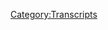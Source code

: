 {{Transcript
    | title         = [[750: Formulaic Objections Part 11]]
    | caption       = [https://knowledgefight.libsyn.com/750-formulaic-objections-part-11 Listen to this episode on Libsyn]
    | episodeNumber = [[750: Formulaic Objections Part 11|750]]
    | length        = 01:19:28
}}

{{MessageBox
    | header     = Warning: Bot Generated Content
    | text       = This transcript was automatically generated by transcription software and likely contains many mistakes and misattributions. Please check the audio for definitive quotes, attribution, and context.
    | image      = N3yvass4myg91.webp
    | imagewidth = 50px
    | id         = warning
}}

{{TranscriptBlock
    | name      = Alex Jones
    | timestamp = 00:04
    | text      = Red Alert. Red alert. Red alert. Red alert. Knowledge five days. Damn, Jordan, I'm sweating. Knowledge party.com It's time to pray. I have great respect for knowledge like knowledge. I'm sick of them posing as if they're the good guys. Xiang Ji or the bad guy knowledge. I'm Dan and Jordan knowledge fight need money Andy and Andy are stopping Andy and Ken handy in Kansas. Bray Andy in Kansas, you're on the airplane for a huge fan. I love your word. Knowledge by knowledge fight.com. I love you.
}}

{{TranscriptBlock
    | name      = Dan
    | timestamp = 00:59
    | text      = Hey, everybody, welcome back to knowledge. workable dudes like to sit around the altar of saline and talk a little bit about Alex Jones.
}}

{{TranscriptBlock
    | name      = Jordan
    | timestamp = 01:06
    | text      = Oh, indeed we are Dan,
}}

{{TranscriptBlock
    | name      = Dan
    | timestamp = 01:08
    | text      = Georgia Jordanne quick question for you.
}}

{{TranscriptBlock
    | name      = Jordan
    | timestamp = 01:10
    | text      = So let's you bright spot today. But
}}

{{TranscriptBlock
    | name      = Dan
    | timestamp = 01:12
    | text      = my bright spot today is, you know, I know that we're going into the Thanksgiving week. Sure. And a lot of people have a lot of feelings about Thanksgiving. And that's as they well should, of course, but you know, it's it is, at best. Take away a lot of the trappings. It's a time to think about things that you're thankful for sure. And, you know, I'm thankful for you, Jordan, I'm thankful for your audience. And, you know, having a moment to think about these things and how great and how many things we have to be thankful for is a very humbling and nice experience that I've had the last couple days.
}}

{{TranscriptBlock
    | name      = Jordan
    | timestamp = 01:49
    | text      = Yeah, you know, I actually almost prefer when I had fewer things to be grateful for. Because now that I have so much to be grateful for it freaks me out. Yeah, like, it's like, no, no, no, no, I deserve way less than any of this. Yeah, I would prefer gives me 1/3 of the things to be grateful about. Yes.
}}

{{TranscriptBlock
    | name      = Dan
    | timestamp = 02:09
    | text      = It's overwhelming, but in a positive way. And thank you all. I'm very, very grateful. To you to the audience, to my family
}}

{{TranscriptBlock
    | name      = Jordan
    | timestamp = 02:21
    | text      = to the jury that awarded $1.5 billion maybe it's another
}}

{{TranscriptBlock
    | name      = Dan
    | timestamp = 02:26
    | text      = thing to be grateful for be thankful. We played whatever small role in that as I did. We did. So it's your bright spot. Oh, did I have my break to bring up a fucking
}}

{{TranscriptBlock
    | name      = Jordan
    | timestamp = 02:39
    | text      = far less far less touching and deep, but more important for most of the world and thanksgiving? In fact, by a wide margin? That would be the World Cup, my friend. I am enjoying it immensely. If
}}

{{TranscriptBlock
    | name      = Dan
    | timestamp = 02:51
    | text      = you broken out your vuvuzela I have not. It's been.
}}

{{TranscriptBlock
    | name      = Jordan
    | timestamp = 02:53
    | text      = It's been what a decades. Long is the movie? That was the Brazilian World Cup. That was like two World Cups ago. Yep. Yeah, it was big. It was huge. They were very loud. deniable Yeah, no, no, it's really great so far. Everybody's fun. The USA still terrible at soccer, which is enjoyable
}}

{{TranscriptBlock
    | name      = Dan
    | timestamp = 03:16
    | text      = Tell that to Marcelo Balboa. Tony Meola, tell that to Alexi Lalas, tell that to Baba Baba, Baba Baba, who else? Oh, I know what I see a face.
}}

{{TranscriptBlock
    | name      = Jordan
    | timestamp = 03:32
    | text      = No, no, no.
}}

{{TranscriptBlock
    | name      = Dan
    | timestamp = 03:35
    | text      = But who's who's the favorite? You think? Oh,
}}

{{TranscriptBlock
    | name      = Jordan
    | timestamp = 03:37
    | text      = well, I think people were hoping for Argentina because it's
}}

{{TranscriptBlock
    | name      = Dan
    | timestamp = 03:41
    | text      = great historical. Soccer
}}

{{TranscriptBlock
    | name      = Jordan
    | timestamp = 03:43
    | text      = Mara, Donna naturally and then Messi. This is my Lionel Messi is last World Cup. And he is of course the greatest footballer maybe that ever lived. So everybody's really hoping for them. Then this morning this very morning. They lost in a surprise upset to Saudi Arabia to Oh, so now they're in a deep hole they're fighting to get out of the group stage now. No, it's dangerous. It's dangerous.
}}

{{TranscriptBlock
    | name      = Dan
    | timestamp = 04:07
    | text      = What what tension it's exactly what uh, of course, but someone who's so messy like messy. No, no, no.
}}

{{TranscriptBlock
    | name      = Jordan
    | timestamp = 04:15
    | text      = He lives for the drama. Oh, no, no, no.
}}

{{TranscriptBlock
    | name      = Dan
    | timestamp = 04:19
    | text      = Who else who else is looking good this year?
}}

{{TranscriptBlock
    | name      = Jordan
    | timestamp = 04:21
    | text      = France France is looking good. They James Adan beige I think England's looking pretty good. They're probably going to come out of the group stage in the United States. They're pretty pretty fast. Nice. You know, other teams. Other teams are good. Sure, Netherlands. I know their country. A lot of people have good feet. That's true. Well, science.
}}

{{TranscriptBlock
    | name      = Dan
    | timestamp = 04:45
    | text      = I am excited for you. Enjoy and I like I like hearing about the World Cup. Yeah, it's great on Yeah. But Jordan today we have an episode to go oh interest and we'll talk about that here in a second. Before we do. Let's take a little moment to say hello to somebody who wants Oh, that's a great idea so far. As whose mind control is more powerful, realistic birds are globalist thank you so much. We're now policy wonk.
}}

{{TranscriptBlock
    | name      = Alex Jones
    | timestamp = 05:05
    | text      = I'm a policy wonk,
}}

{{TranscriptBlock
    | name      = Dan
    | timestamp = 05:06
    | text      = thank you very much. I go next. Cindy with an eye. Thank you so much. You are now policy walk.
}}

{{TranscriptBlock
    | name      = Alex Jones
    | timestamp = 05:11
    | text      = I'm a policy wonk.
}}

{{TranscriptBlock
    | name      = Jordan
    | timestamp = 05:12
    | text      = Thank you very much.
}}

{{TranscriptBlock
    | name      = Dan
    | timestamp = 05:13
    | text      = Next, the monetary personification of Alex's daughters abandonment issues. Thank you so much. You are now policy Wong.
}}

{{TranscriptBlock
    | name      = Alex Jones
    | timestamp = 05:18
    | text      = I'm a policy wonk.
}}

{{TranscriptBlock
    | name      = Jordan
    | timestamp = 05:19
    | text      = Thank you very much. So
}}

{{TranscriptBlock
    | name      = Dan
    | timestamp = 05:20
    | text      = next, I may have misunderstood the point of the fuck Dan and Illinois support group. Thank you so much. You are now a policy wonk.
}}

{{TranscriptBlock
    | name      = Jordan
    | timestamp = 05:26
    | text      = I'm a policy wonk. Thank you very much. What inappropriate Yeah.
}}

{{TranscriptBlock
    | name      = Dan
    | timestamp = 05:30
    | text      = Next Lila be enraptured by raptures, thank you. Let me try that again. Next Lila be enraptured by raptors. Thank you so much. You're now policy Wong.
}}

{{TranscriptBlock
    | name      = Alex Jones
    | timestamp = 05:39
    | text      = I'm a policy wonk
}}

{{TranscriptBlock
    | name      = Jordan
    | timestamp = 05:41
    | text      = that was that was there as a trip up that was a spike on the on the road. I
}}

{{TranscriptBlock
    | name      = Dan
    | timestamp = 05:46
    | text      = felt good about it until it came out of my mouth. That's how it was. Next PSL is the best seaman. Thank you so much. You are now policy walk.
}}

{{TranscriptBlock
    | name      = Alex Jones
    | timestamp = 05:53
    | text      = I'm a policy wonk.
}}

{{TranscriptBlock
    | name      = Dan
    | timestamp = 05:54
    | text      = Thank you for getting spice latte. Semen in the lattes. Ah, Reverend Manning. Oh, boy. Wow,
}}

{{TranscriptBlock
    | name      = Jordan
    | timestamp = 06:01
    | text      = that is a deep cut. deep
}}

{{TranscriptBlock
    | name      = Dan
    | timestamp = 06:02
    | text      = cut, well done. So this we have a technocrat in the mix. Also, Georgia, this is someone who sent a message A while back, because we're you know what Greg's inbox is a mess where the best, but this is Veronica asked if she is a policy wonk. And I have an answer. And that is no, you're not. You're now a technocrat.
}}

{{TranscriptBlock
    | name      = Alex Jones
    | timestamp = 06:20
    | text      = I'm a policy wonk. I have risen above my enemies. I might quit tomorrow, actually. Just gonna take a little break now. A little breaky for me. And then we're going to come back. And I'm going to start the show over, but I'm the devil a lot going on there. I'll fuck you. Fuck you. I got plenty of words for you. But at the end of the day, Fuck you and your new world order. And fuck the horse she wrote in on and all your shit. Maybe today should have been less broadcast. Maybe I'll just be gone a month, maybe five years. Maybe I'll walk out of here tomorrow. And you never see me again. That's really what I want to do. I never want to come back here again. I apologize to the crew and the listeners yesterday that I was legitimately having breakdowns on air. I'll be better tomorrow. He probably
}}

{{TranscriptBlock
    | name      = Dan
    | timestamp = 07:15
    | text      = isn't. But we don't know. No, Jordan. Today we are continuing to have Alex on the present day on timeout. Good call because I feel like if it's Thanksgiving, there's one thing we should be thankful for. And that is being able to say Hey, Alex, go yell about nonsense. We'll be back. Yeah. And we are not beholden to you're not yelling timetable.
}}

{{TranscriptBlock
    | name      = Jordan
    | timestamp = 07:37
    | text      = lesson we'll catch up with you when it's a war on Christmas. We'll get that we move
}}

{{TranscriptBlock
    | name      = Dan
    | timestamp = 07:41
    | text      = at our own speed. And Thanksgiving, this also time for family. You know, like I mentioned, certainly think and thinking about my family. And what better way to celebrate Thanksgiving on on on our show, than to enjoy the deposition of Alex's dad. So today, we're gonna be talking about Dr. David Jones. His deposition in the Connecticut. Well done. Thank you.
}}

{{TranscriptBlock
    | name      = Jordan
    | timestamp = 08:14
    | text      = That was some sleight of hand right.
}}

{{TranscriptBlock
    | name      = Dan
    | timestamp = 08:17
    | text      = It's tough to trick you at this point. Right writers in you know a lot of my normal May
}}

{{TranscriptBlock
    | name      = Jordan
    | timestamp = 08:23
    | text      = I wasn't expecting that David Jones deposition. You had me on that one. You've got me clean clean there. Yeah.
}}

{{TranscriptBlock
    | name      = Dan
    | timestamp = 08:31
    | text      = I like to know that I've still got still got a few options and eyebrow fake.
}}

{{TranscriptBlock
    | name      = Jordan
    | timestamp = 08:35
    | text      = That's the great part of our relationship. We're still learning new things.
}}

{{TranscriptBlock
    | name      = Dan
    | timestamp = 08:39
    | text      = Gotta keep it fresh. David Jones deposition from time to time with AJ is dad. As we know, Alex's dad is he is a dentist by trade. Sure. He is somebody who is the sixth smartest boy in Texas. Technically, technically, or maybe that number is variable, right? But yeah, he was one of the smartest boys in Texas and so the globalists tried to recruit him into a program of eugenics to kill off the population. And he said no, thank you. Nope. And they just were like Alright, cool. Goodbye. No big deal. Why don't you Why don't you tell your blowhard son about this a few years just
}}

{{TranscriptBlock
    | name      = Jordan
    | timestamp = 09:14
    | text      = because we revealed to you via I suppose very obvious means that we have a secret program but we agreed
}}

{{TranscriptBlock
    | name      = Dan
    | timestamp = 09:23
    | text      = to join Yeah, we're gonna lay it all out. Yeah. By the way, our plan is to kill off the entire world, but we're gonna leave you alone, right? The guy who knows our plans that could possibly thwart them by telling your blowhard son, who has a radio show and millions of listeners Okay,
}}

{{TranscriptBlock
    | name      = Jordan
    | timestamp = 09:37
    | text      = now now you're just piling on
}}

{{TranscriptBlock
    | name      = Dan
    | timestamp = 09:41
    | text      = the subject of fables? Yes on Infowars for sure. And former Bircher
}}

{{TranscriptBlock
    | name      = Jordan
    | timestamp = 09:47
    | text      = at least definitely possibly current Bircher but we'll see.
}}

{{TranscriptBlock
    | name      = Dan
    | timestamp = 09:51
    | text      = I would say he probably doesn't pay dues anymore. Yeah, he's certainly a Bircher in ideas. Yeah, you know, like that didn't that didn't end up stopping? Yeah, he was a he was a John Birch. society Lecturer in his younger years. Yeah, there's a lot to that I know about him in facts short, you know, like, I know real facts right. And then I know Alex fact right about him, but I don't know that much about him in general. I had not really even seen pictures of him before the deposition. Right? I've not really heard his voice. I don't think I've ever heard his voice. I've never heard his voice because he never has come on Infowars Alex, I said he refuses to smart. And he's at
}}

{{TranscriptBlock
    | name      = Jordan
    | timestamp = 10:33
    | text      = least a fairly smart boy in Texas still.
}}

{{TranscriptBlock
    | name      = Dan
    | timestamp = 10:37
    | text      = So in 2019, he sat for a deposition with Chris Matty, and norm is there or friend norm Pattis course is representing him. And I think that there, this is a shorter deposition as a whole. It's probably about an hour long, all day. And I think that it still has some pretty interesting things being said, Alex's dad. Yeah, and maybe some things that love didn't help didn't help the case. Oh, yeah. So let's jump right in with David Jones.
}}

{{TranscriptBlock
    | name      = Jordan
    | timestamp = 11:13
    | text      = Can I ask you a quick question on tone? Before we before we get before we get going and the actual tone is revealed? I would like to know, is this I'm predicting he's going to be somewhat combative. Just kind of like a kind of like an aloof, asshole.
}}

{{TranscriptBlock
    | name      = Dan
    | timestamp = 11:30
    | text      = Maybe a little aloof? I wouldn't say he's like super combative. Okay. He's not. forthcoming.
}}

{{TranscriptBlock
    | name      = Jordan
    | timestamp = 11:38
    | text      = Ah, okay. All right. All right. He's withholding. Yeah.
}}

{{TranscriptBlock
    | name      = Dan
    | timestamp = 11:41
    | text      = And I think there's something I appreciate you bringing up the the sort of tone, because there is a, something I'd like to point out. And you can take note of as we go along. And that is that he is very, like, much smarter than Alex. Yeah, he is very good at not answering questions, while answering them in a way that kind of has the appearance of and right.
}}

{{TranscriptBlock
    | name      = Jordan
    | timestamp = 12:05
    | text      = So is this going to be the first time that we are looking at somebody who is about to get trapped? Going? Oh, well, I know. This is a trap.
}}

{{TranscriptBlock
    | name      = Dan
    | timestamp = 12:14
    | text      = Maybe even a step before that. Yeah. I'm not gonna I'm not even gonna wander into that.
}}

{{TranscriptBlock
    | name      = Jordan
    | timestamp = 12:19
    | text      = Wow. Oh, boy, dangerous.
}}

{{TranscriptBlock
    | name      = Dan
    | timestamp = 12:22
    | text      = So we start here with a discussion of his, his coming to Infowars.
}}

{{TranscriptBlock
    | name      = Chris Mattei
    | timestamp = 12:27
    | text      = When did you retire from your career as a dentist?
}}

{{TranscriptBlock
    | name      = David Jones
    | timestamp = 12:34
    | text      = I still have a license. But I retired from active practice in 2013.
}}

{{TranscriptBlock
    | name      = Chris Mattei
    | timestamp = 12:42
    | text      = And is that when you became involved in the operations of free speech systems?
}}

{{TranscriptBlock
    | name      = David Jones
    | timestamp = 12:53
    | text      = That is when I became more formally involved. So we gotta
}}

{{TranscriptBlock
    | name      = Dan
    | timestamp = 12:57
    | text      = we gotta text them here, my friend. Um, oh, boy. Yeah, he's got to he's got much more of a voice that you'd kind of expect for someone of the sort of Jones character, right.
}}

{{TranscriptBlock
    | name      = Jordan
    | timestamp = 13:09
    | text      = He's somebody who has not spent the first 20 years of his career doing a rush limbaugh impression. Right. So thereby destroying any chance at all of that accent any longer. Yeah,
}}

{{TranscriptBlock
    | name      = Dan
    | timestamp = 13:19
    | text      = I would say that if Alex sounded like this. I don't know if he could do his delivery. No, this is too this is syrupy. The food. Sort of Texas. This is
}}

{{TranscriptBlock
    | name      = Jordan
    | timestamp = 13:33
    | text      = the this is more of a drawl. Yeah.
}}

{{TranscriptBlock
    | name      = Dan
    | timestamp = 13:37
    | text      = He's taking his time. Yeah. So he before he left his sort of practice of his dentistry in 2013. Even before that he was part of the business as if as just like it was it was a family business. Yes, there's something kind of weird here.
}}

{{TranscriptBlock
    | name      = Chris Mattei
    | timestamp = 13:55
    | text      = Okay. What was your role before then?
}}

{{TranscriptBlock
    | name      = David Jones
    | timestamp = 13:59
    | text      = Just just being involved in an advisory role, let's say in a family business.
}}

{{TranscriptBlock
    | name      = Chris Mattei
    | timestamp = 14:06
    | text      = So Alex would sometimes ask you for advice about the business
}}

{{TranscriptBlock
    | name      = David Jones
    | timestamp = 14:09
    | text      = occasionally, okay.
}}

{{TranscriptBlock
    | name      = Chris Mattei
    | timestamp = 14:13
    | text      = Did your involvement include anything other than providing Alex with advice? No. Okay. And then in? In what types of matters would he ask for your advice on prior to 2013?
}}

{{TranscriptBlock
    | name      = David Jones
    | timestamp = 14:42
    | text      = largely what my perceptions were about things that were going on in the world. moral compass, if you will.
}}

{{TranscriptBlock
    | name      = Chris Mattei
    | timestamp = 14:54
    | text      = So for example, Alex might be considering covering a certain story in the news and I would discuss that with you.
}}

{{TranscriptBlock
    | name      = David Jones
    | timestamp = 15:03
    | text      = Not so much. It's like, did you hear such and such? And what did you think of it?
}}

{{TranscriptBlock
    | name      = Chris Mattei
    | timestamp = 15:09
    | text      = That's the question you ask you.
}}

{{TranscriptBlock
    | name      = David Jones
    | timestamp = 15:11
    | text      = Yeah, that's that's basically what he would say to me. And I was largely he wanted to know what I thought of his expressions and things, but I don't know how much you're influencing Paw Paw Paw
}}

{{TranscriptBlock
    | name      = Dan
    | timestamp = 15:22
    | text      = Paw. What do you think of fentanyl? The Chinese dragon? It's it's an interesting thing for David to say that he has the moral compass. Yeah. Particularly because, you know, he's starting in 2013, to be more involved with the business. And this is around the time that Sandy Hook coverage is, is going on? If indeed he is a moral compass, then you would hope that there would be plenty of evidence of him being like Alex, stop this. Yeah. And Alex may be listening or maybe not. It's entirely possible that you could imagine a scenario where even though he's Alex's dad, right, and he's supposed to be the moral compass shark saying, I don't give a shit, of course. But I think I think presenting yourself in that way, raises the expectation of like, what did you do as the moral come?
}}

{{TranscriptBlock
    | name      = Jordan
    | timestamp = 16:08
    | text      = I mean, if if, if you were to describe to me, if you know, if you were to say, Jordan, describe what the moral compass for Infowars looks like, I would say it is cracked, the glass is completely removed, the white and the red lines are exactly the same. They're just one color. It's spinning in all directions simultaneously, and somehow constantly being thrown out the window, in the ongoing act of being thrown out the window. So
}}

{{TranscriptBlock
    | name      = Dan
    | timestamp = 16:37
    | text      = what you're saying is it's not it wouldn't be useful. I
}}

{{TranscriptBlock
    | name      = Jordan
    | timestamp = 16:40
    | text      = wouldn't, I wouldn't lay claim to being one. I wouldn't be like, Haha, I know what my role is.
}}

{{TranscriptBlock
    | name      = Dan
    | timestamp = 16:45
    | text      = It maybe doesn't have true nor
}}

{{TranscriptBlock
    | name      = Jordan
    | timestamp = 16:48
    | text      = it doesn't. It doesn't seem to be functioning.
}}

{{TranscriptBlock
    | name      = Dan
    | timestamp = 16:51
    | text      = Hmm. So yeah, he gave it you can kind of see a little bit in there the way that there's a dancing around question.
}}

{{TranscriptBlock
    | name      = Jordan
    | timestamp = 17:00
    | text      = Oh, yeah, no, I instantly. This is a man who understands the consequence of things. Like I don't know what he thinks the consequences are or any of that stuff. But they are. They're, he's, he's a person who knows, like, in an almost scientific way, like, if I remove this tooth, there will be blood, like in that kind of sense. So if I say this is exactly unlike, unlike anyone else at Infowars.
}}

{{TranscriptBlock
    | name      = Dan
    | timestamp = 17:26
    | text      = So yeah, he's he's saying that he kind of like gave advice and like all this stuff. And it's like, okay, so you're saying that he would ask you about what stories to cover? It's like, no, no, no, I don't want any of that. Oh, no,
}}

{{TranscriptBlock
    | name      = Jordan
    | timestamp = 17:39
    | text      = hold on, hold on, let's let's pull that back. It's common downstair.
}}

{{TranscriptBlock
    | name      = Dan
    | timestamp = 17:43
    | text      = So in 2013, he became more involved with the business. And at this point, he entered into what I would describe as a very bizarre financial arrangement with Info Wars, free speech system, right? This doesn't last very long. This is only the arrangement that they have for a year or so before another arrangement kicks in. But this is this is wild.
}}

{{TranscriptBlock
    | name      = Chris Mattei
    | timestamp = 18:05
    | text      = In 2013, did you become an employee of free speech systems?
}}

{{TranscriptBlock
    | name      = David Jones
    | timestamp = 18:15
    | text      = I became indirectly an employee of free speech systems.
}}

{{TranscriptBlock
    | name      = Chris Mattei
    | timestamp = 18:19
    | text      = Okay. Why was it indirect?
}}

{{TranscriptBlock
    | name      = David Jones
    | timestamp = 18:23
    | text      = I had a professional corporation that contracted with large dental practice management groups, and that corporation lost its income when it lost me as an employee. And so that entity, my professional corporation was paid last opportunity fees. And it paid me to be an employee of Alex Jones and free speech systems,
}}

{{TranscriptBlock
    | name      = Chris Mattei
    | timestamp = 18:44
    | text      = free speech systems paid your the corporation that you controlled for lost lost opportunities as a result of retiring from your dental practice. And that corporation that you control then paid you Yes, a salary in connection with your work for free speech systems. Yes. Understood. Why was it arranged that way?
}}

{{TranscriptBlock
    | name      = David Jones
    | timestamp = 19:08
    | text      = For the purpose of winding down and continuity. It was probably not important, but it was a reality.
}}

{{TranscriptBlock
    | name      = Chris Mattei
    | timestamp = 19:18
    | text      = Why there come a time when that arrangement changed, and you became an on the books employee of free speech systems. Yes. When was that?
}}

{{TranscriptBlock
    | name      = David Jones
    | timestamp = 19:25
    | text      = I believe that was the next year 2014.
}}

{{TranscriptBlock
    | name      = Dan
    | timestamp = 19:28
    | text      = That's weird. But I don't know if it's necessarily suspicious or anything. Yeah,
}}

{{TranscriptBlock
    | name      = Jordan
    | timestamp = 19:33
    | text      = that's probably that sounds like some sort of taxes thing where it's not it's not tax evasion. But it's like, Hey, if you do it this way, there's 20% Extra for something or other along the way that makes sense. That's possible write offs or something or even
}}

{{TranscriptBlock
    | name      = Dan
    | timestamp = 19:47
    | text      = less, sort of sneakily, there could be a situation where like he was the primary center of that dental practice. Sure, and maybe transferring over to somebody else being bored like the center Have the dental practice would take time. Sure. And so in order not to torpedo that other person's ability to practice totally, maybe that's why but it is weird. It's it's just it's just one and 100 examples of really bizarre financial things around again for what it is
}}

{{TranscriptBlock
    | name      = Jordan
    | timestamp = 20:17
    | text      = it is unusual insofar as it's a clear evidence of somebody who knows the financial system is doing something to their benefit. It's you know,
}}

{{TranscriptBlock
    | name      = Dan
    | timestamp = 20:28
    | text      = it seems like if it was like a practical issue about the dental practice itself, maybe there would be way that you could have a buyout or something, something. I don't know. Yeah. Anyway, I don't think it's too nefarious or anything, but I just thought it was like this weird.
}}

{{TranscriptBlock
    | name      = Jordan
    | timestamp = 20:42
    | text      = I don't think this one is nefarious. But I do think this is an evidentiary point that suggests there are people at work with financial information that they are capable of exploiting in certain ways. Yeah. And thus, the line between legal and illegal may be just a matter of who enforces what you know,
}}

{{TranscriptBlock
    | name      = Dan
    | timestamp = 21:03
    | text      = well, and, you know, this is Alex's dad. So there is also the consideration of like having your dad come to work for you was important enough that you did this Byzantine arrangement. Why is that? What's like, what's the purpose of this? I don't know. It's, it may not be shady as an arrangement, right? But the surrounding circumstances of it make it feel quite shady.
}}

{{TranscriptBlock
    | name      = Jordan
    | timestamp = 21:29
    | text      = The moment Alex Jones is involved, it's JT is shit. Yeah,
}}

{{TranscriptBlock
    | name      = Dan
    | timestamp = 21:32
    | text      = that's fair enough. So David Jones, yeah, as we know, was the human resources director indeed,
}}

{{TranscriptBlock
    | name      = Chris Mattei
    | timestamp = 21:39
    | text      = during that first year, or there abouts between 2013 to 2014. Did you have a title? At free speech systems?
}}

{{TranscriptBlock
    | name      = David Jones
    | timestamp = 21:50
    | text      = I was sort of a consultant and an HR director. Okay. Not really,
}}

{{TranscriptBlock
    | name      = Chris Mattei
    | timestamp = 21:58
    | text      = there we go. Not really a title or you weren't really those not
}}

{{TranscriptBlock
    | name      = David Jones
    | timestamp = 22:02
    | text      = really a title. Okay. Yeah, they
}}

{{TranscriptBlock
    | name      = Dan
    | timestamp = 22:03
    | text      = just are allergic to titles for wars. Yeah. They can't No one will own a title. Wow.
}}

{{TranscriptBlock
    | name      = Jordan
    | timestamp = 22:10
    | text      = I mean, if you if you have a title, then you are responsible for the thing that that title does. Right. And that's legally dicey.
}}

{{TranscriptBlock
    | name      = Dan
    | timestamp = 22:18
    | text      = Rob dews the news director.
}}

{{TranscriptBlock
    | name      = Jordan
    | timestamp = 22:21
    | text      = He doesn't direct news so much as he's just kind of a consultant at large.
}}

{{TranscriptBlock
    | name      = Dan
    | timestamp = 22:26
    | text      = Alex owns the company until like, I don't,
}}

{{TranscriptBlock
    | name      = Jordan
    | timestamp = 22:29
    | text      = he doesn't own it. They owe so much money to his dad's company that he also, just because he owns that company, doesn't mean they don't owe money.
}}

{{TranscriptBlock
    | name      = Dan
    | timestamp = 22:37
    | text      = I find that again, to be shady. No one has a title.
}}

{{TranscriptBlock
    | name      = Jordan
    | timestamp = 22:43
    | text      = I was genuinely, I was genuinely excited because I was like, finally, I get to know what HR means in this context. And immediately the rug is pulled Matt and really do that.
}}

{{TranscriptBlock
    | name      = Unknown Speaker
    | timestamp = 22:54
    | text      = What not? What
}}

{{TranscriptBlock
    | name      = Jordan
    | timestamp = 22:55
    | text      = are you talking about? No, no, he did do it. No, I know. But that wasn't. That wasn't his title. Right. Right. Yeah. Right. But what did he do?
}}

{{TranscriptBlock
    | name      = Dan
    | timestamp = 23:05
    | text      = Don't expect to find out? Not just not because like I said, I think he's pretty good at not answering questions.
}}

{{TranscriptBlock
    | name      = Chris Mattei
    | timestamp = 23:12
    | text      = And I take it that from 2013. Through the present day, your responsibilities have evolved fair to say
}}

{{TranscriptBlock
    | name      = David Jones
    | timestamp = 23:19
    | text      = it's been a full time engagement.
}}

{{TranscriptBlock
    | name      = Chris Mattei
    | timestamp = 23:22
    | text      = But what you've done during that period of time has changed over time fair to say.
}}

{{TranscriptBlock
    | name      = David Jones
    | timestamp = 23:30
    | text      = In the sense that anyone's job changes over time, there are vagaries from day to day that result in different challenges.
}}

{{TranscriptBlock
    | name      = Chris Mattei
    | timestamp = 23:38
    | text      = I'm asking mainly about your principal responsibilities. And so what I'd like you to do then, sir, is just describe for me from 2013 Going forward, what your responsibilities have been at free speech systems
}}

{{TranscriptBlock
    | name      = David Jones
    | timestamp = 23:53
    | text      = largely just to be sure we have a good environment for our employees that were compliant to state and federal guidelines and that we do business properly. I do a
}}

{{TranscriptBlock
    | name      = Dan
    | timestamp = 24:05
    | text      = little bit of this little
}}

{{TranscriptBlock
    | name      = Jordan
    | timestamp = 24:05
    | text      = bit of that is that is the most non answer you can
}}

{{TranscriptBlock
    | name      = Dan
    | timestamp = 24:09
    | text      = get. Yeah, but it's but it but it feels like an answer sort of
}}

{{TranscriptBlock
    | name      = Jordan
    | timestamp = 24:14
    | text      = have your responsibilities change. And so far as life brings change to us all on a daily basis
}}

{{TranscriptBlock
    | name      = Dan
    | timestamp = 24:20
    | text      = turn from the brand. Are you giving me a haiku
}}

{{TranscriptBlock
    | name      = Jordan
    | timestamp = 24:24
    | text      = in response? Is that what's happening?
}}

{{TranscriptBlock
    | name      = Dan
    | timestamp = 24:27
    | text      = This is poetry. All right, buddy. Call me out. Yeah, but it's it's tough to break through this.
}}

{{TranscriptBlock
    | name      = Jordan
    | timestamp = 24:38
    | text      = What do you do on a daily give hour by hour? Give me a rundown of your day.
}}

{{TranscriptBlock
    | name      = Dan
    | timestamp = 24:44
    | text      = Just allow hour by hour. I gotta make sure that our employees are in a good state.
}}

{{TranscriptBlock
    | name      = Jordan
    | timestamp = 24:50
    | text      = What is it? What is that? 9am do you did you get there at nine
}}

{{TranscriptBlock
    | name      = Dan
    | timestamp = 24:53
    | text      = to 10 I make sure that
}}

{{TranscriptBlock
    | name      = Jordan
    | timestamp = 24:57
    | text      = that's my state of being our
}}

{{TranscriptBlock
    | name      = Dan
    | timestamp = 24:59
    | text      = Yeah. I think I think this next clip sums up some of that stuff a little bit. But also don't expect,
}}

{{TranscriptBlock
    | name      = Chris Mattei
    | timestamp = 25:08
    | text      = by the way, is that true generally of the other areas of the business that you are often involved in solving problems as they arise.
}}

{{TranscriptBlock
    | name      = David Jones
    | timestamp = 25:20
    | text      = Our business is a single talent business that is driven by one party, and I endeavor to take care of some of the delegated duties that it's not convenient to be done by the principal.
}}

{{TranscriptBlock
    | name      = Chris Mattei
    | timestamp = 25:34
    | text      = Okay. I think I understand that. The single talent not sure I do. Yes. Who do you report to?
}}

{{TranscriptBlock
    | name      = David Jones
    | timestamp = 25:46
    | text      = Report to Alex if anyone
}}

{{TranscriptBlock
    | name      = Chris Mattei
    | timestamp = 25:49
    | text      = who else reports directly to Alex,
}}

{{TranscriptBlock
    | name      = David Jones
    | timestamp = 25:51
    | text      = everyone.
}}

{{TranscriptBlock
    | name      = Dan
    | timestamp = 25:53
    | text      = Okay. All right. So everyone reports to Alex, he's the sort of all roads lead to Alex. Right. And so you don't understand what he was saying?
}}

{{TranscriptBlock
    | name      = Jordan
    | timestamp = 26:04
    | text      = Well, I understand that what he was saying was, you know, AJ does everything right. And what he doesn't do I do, yeah, whatever
}}

{{TranscriptBlock
    | name      = Dan
    | timestamp = 26:10
    | text      = is inconvenient for him to write.
}}

{{TranscriptBlock
    | name      = Jordan
    | timestamp = 26:12
    | text      = But again, not a job. Not an answer. Yeah. What do you do?
}}

{{TranscriptBlock
    | name      = Dan
    | timestamp = 26:17
    | text      = I get what you're saying. Right? But right.
}}

{{TranscriptBlock
    | name      = Jordan
    | timestamp = 26:21
    | text      = You're you're forcing me to infer so much of your responsibilities by saying, you know, he does everything. And when he doesn't do something, I probably do it.
}}

{{TranscriptBlock
    | name      = Dan
    | timestamp = 26:30
    | text      = What is it? Exactly. That isn't convenient for
}}

{{TranscriptBlock
    | name      = Jordan
    | timestamp = 26:34
    | text      = you know, all the stuff. He's a single talent. This is very, you know, he doesn't want to do some things a little frustrating. I'm screaming in my head, just tell me what you do.
}}

{{TranscriptBlock
    | name      = Dan
    | timestamp = 26:45
    | text      = So we may not find out exactly what they do, or he does, or anyone does. But another thing we don't find out is how much he made. And that is because norm is insistent he of course.
}}

{{TranscriptBlock
    | name      = Chris Mattei
    | timestamp = 26:57
    | text      = Are you currently employed by free speech systems? Yes. Okay. In the same capacity that you've been described? And what's your salary, sir?
}}

{{TranscriptBlock
    | name      = Norm Pattis
    | timestamp = 27:06
    | text      = Is it necessary Chris? Pious? Doesn't it incredibility? Everybody does. So here's what I'd like to do. I'd like to write it down and give it to you. If the court orders it. I'm concerned, given the way some of the depositions had been publicized. And I'm at accusing you of anything that this would become public domain information. So what I'd like to do is have him write that number down, we keep it under ceiling, listen until the court orders that if he published it,
}}

{{TranscriptBlock
    | name      = Dan
    | timestamp = 27:31
    | text      = this is agreed to and so his salary is written down on a piece of paper or something. It's it's not revealed my instinct about that. It feels like it's probably a lot than right. I mean, it wouldn't Absolutely I don't think it would necessarily need to be something that is fought to keep under wraps if it's a normal salary,
}}

{{TranscriptBlock
    | name      = Jordan
    | timestamp = 27:52
    | text      = right? I mean, let's go to the tape. How long how many zeros did he read? You can see the little swirling motion with his hand. Right? How many zeros did he write on that? Ibiza?
}}

{{TranscriptBlock
    | name      = Dan
    | timestamp = 28:03
    | text      = I believe that it was probably written down during the break while they were off the record. So it's not not on film at norm. Yeah. Because they they go to a break after this request is made and so the the actual tape stops and that tape picks back up.
}}

{{TranscriptBlock
    | name      = Jordan
    | timestamp = 28:16
    | text      = All right, well, it's okay for us to find out that Oh, and Undaria make an absurd amount of money for being shitty, then I'm guessing David makes well over a million dollars. I'm sure they pay him an absurd amount. I
}}

{{TranscriptBlock
    | name      = Dan
    | timestamp = 28:29
    | text      = mean, the fact that, you know, he has the interest in PQ PR to like, he knows everything, everything. It just it feels like the whatever compensation he has, has got to be like, I mean, obviously, if I were normal, I'd probably be like, Turtle Don't ya know? It's gonna look bad if
}}

{{TranscriptBlock
    | name      = Jordan
    | timestamp = 28:48
    | text      = Okay, and definitely don't tell them that you got a massive bonus right before this deposition do not reveal that you receive several million dollars hours before you walked into this courtroom.
}}

{{TranscriptBlock
    | name      = Dan
    | timestamp = 29:01
    | text      = So they get to talking about the employee handbook. Which which exists
}}

{{TranscriptBlock
    | name      = Jordan
    | timestamp = 29:07
    | text      = it does inexplicably it does. And then there's a there's a
}}

{{TranscriptBlock
    | name      = Dan
    | timestamp = 29:11
    | text      = revelation here.
}}

{{TranscriptBlock
    | name      = Chris Mattei
    | timestamp = 29:13
    | text      = Free Speech systems has an employee handbook, correct? Yes. When did that come into existence?
}}

{{TranscriptBlock
    | name      = David Jones
    | timestamp = 29:19
    | text      = It and its permutations have existed for a long time.
}}

{{TranscriptBlock
    | name      = Chris Mattei
    | timestamp = 29:23
    | text      = went into effect before he got there. So do you know who drafted it?
}}

{{TranscriptBlock
    | name      = David Jones
    | timestamp = 29:32
    | text      = Probably home and tab and summers.
}}

{{TranscriptBlock
    | name      = Chris Mattei
    | timestamp = 29:37
    | text      = That's, that's a law firm. Yes. Holman
}}

{{TranscriptBlock
    | name      = David Jones
    | timestamp = 29:42
    | text      = da UB and summers.
}}

{{TranscriptBlock
    | name      = Chris Mattei
    | timestamp = 29:47
    | text      = Is that a law firm here in Austin,
}}

{{TranscriptBlock
    | name      = David Jones
    | timestamp = 29:49
    | text      = and they merged with Waller.
}}

{{TranscriptBlock
    | name      = Chris Mattei
    | timestamp = 29:53
    | text      = Okay. And then, since you've come on board Are you said that employee handbook has had different permutations?
}}

{{TranscriptBlock
    | name      = David Jones
    | timestamp = 30:04
    | text      = We asked, we became larger when you have 50 or more employees, there are other duties you have. And so we elected to co employ free speech elected to co employ with ADP total source.
}}

{{TranscriptBlock
    | name      = Chris Mattei
    | timestamp = 30:20
    | text      = Okay, what? What does that mean?
}}

{{TranscriptBlock
    | name      = David Jones
    | timestamp = 30:25
    | text      = It means that we have a partner and our HR development and administration, that is a division of ADP that CO employs our employees.
}}

{{TranscriptBlock
    | name      = Chris Mattei
    | timestamp = 30:44
    | text      = Forgive me. What is ADP?
}}

{{TranscriptBlock
    | name      = David Jones
    | timestamp = 30:49
    | text      = The largest data processing company in the world that does payroll.
}}

{{TranscriptBlock
    | name      = Chris Mattei
    | timestamp = 30:55
    | text      = Okay. So they're they provide a back office function to process payroll for employees
}}

{{TranscriptBlock
    | name      = David Jones
    | timestamp = 31:00
    | text      = to help assure compliance with with duty leave. Employment handbook issues, notice and process who
}}

{{TranscriptBlock
    | name      = Chris Mattei
    | timestamp = 31:10
    | text      = is your Do you have a point of contact at ADP that you deal with?
}}

{{TranscriptBlock
    | name      = David Jones
    | timestamp = 31:18
    | text      = Yeah, we have like a corporate representative, and I don't remember what her name is.
}}

{{TranscriptBlock
    | name      = Chris Mattei
    | timestamp = 31:22
    | text      = Okay, so you don't deal with that person regularly.
}}

{{TranscriptBlock
    | name      = Dan
    | timestamp = 31:25
    | text      = Okay, so this is like what a human resources department would do. Yeah. And they've outsourced it to ADP. So ADP basically does all this stuff, that sort of contact person there. And the presumed HR person at Infowars. Alex's dad doesn't know her name and hasn't talked to her in a while doesn't really, what what is the human rights?
}}

{{TranscriptBlock
    | name      = Jordan
    | timestamp = 31:47
    | text      = I really want to stress this. Mr. Jones, a great deal. What do you do? What do you do, sir?
}}

{{TranscriptBlock
    | name      = Dan
    | timestamp = 31:57
    | text      = So much of what has been in my experience in places that I've worked, what the HR department does, you're describing as ADP? Yes,
}}

{{TranscriptBlock
    | name      = Jordan
    | timestamp = 32:05
    | text      = you are. So what you're telling me is that you don't have a job? Because you contract that job out to another company. And I'm just now finding this out. And I've never heard of this other company before. We're on year how many of us suing you
}}

{{TranscriptBlock
    | name      = Dan
    | timestamp = 32:18
    | text      = know, what they're doing? It sounds like that would be stuff that would be inconvenient for Alex to do what you do?
}}

{{TranscriptBlock
    | name      = Jordan
    | timestamp = 32:28
    | text      = But you don't do that. Now
}}

{{TranscriptBlock
    | name      = Dan
    | timestamp = 32:29
    | text      = staying in touch with ADP could be on top of the human resources, stuff that they do that also would be inconvenient for Alex? Also don't do
}}

{{TranscriptBlock
    | name      = Jordan
    | timestamp = 32:37
    | text      = that apparently, doesn't seem that way. Very confusing. What do you do, sir?
}}

{{TranscriptBlock
    | name      = Dan
    | timestamp = 32:42
    | text      = I not expected I read,
}}

{{TranscriptBlock
    | name      = Jordan
    | timestamp = 32:45
    | text      = I'm shaking, I am shaking him by the shoulders until his head walked back and forth.
}}

{{TranscriptBlock
    | name      = Dan
    | timestamp = 32:51
    | text      = It's not gonna help. So we get to talking about marketing strategies. And this is, there's an interesting bit of phrasing work that's done here. Okay.
}}

{{TranscriptBlock
    | name      = Chris Mattei
    | timestamp = 33:02
    | text      = My correct, sir, that you are personally familiar with free speech systems, marketing and business policies.
}}

{{TranscriptBlock
    | name      = David Jones
    | timestamp = 33:19
    | text      = To the extent that they exist, yes.
}}

{{TranscriptBlock
    | name      = Chris Mattei
    | timestamp = 33:22
    | text      = And what you're personally familiar with free speech systems, marketing and business strategies, correct.
}}

{{TranscriptBlock
    | name      = David Jones
    | timestamp = 33:35
    | text      = Free Speech systems, marketing strategies, to the extent that they exist. Okay.
}}

{{TranscriptBlock
    | name      = Dan
    | timestamp = 33:42
    | text      = So I'm not saying that they exist, but if they do I know about them.
}}

{{TranscriptBlock
    | name      = Jordan
    | timestamp = 33:49
    | text      = I mean, listen, I know about the inner workings of L Ron's counsel as well, but it does not really exist now does it? So I can't really be held responsible for what l Ron's counsel does.
}}

{{TranscriptBlock
    | name      = Dan
    | timestamp = 34:03
    | text      = Oh, contraire. You will? Oh,
}}

{{TranscriptBlock
    | name      = Jordan
    | timestamp = 34:07
    | text      = that's not good.
}}

{{TranscriptBlock
    | name      = Dan
    | timestamp = 34:09
    | text      = Yeah, this seems like a real nice non answer answer again. Yeah. Because the answer, even if to the extent they exist, is accurate. Even if that is an accurate answer, then the answer is yes. Yeah.
}}

{{TranscriptBlock
    | name      = Jordan
    | timestamp = 34:21
    | text      = But what's the answer? To the extent they exist? Yes. But I mean, what is the extent
}}

{{TranscriptBlock
    | name      = Dan
    | timestamp = 34:26
    | text      = to this, how to some sort of caveat is right into your answer? No, I understand. It's infuriating. So
}}

{{TranscriptBlock
    | name      = Jordan
    | timestamp = 34:33
    | text      = but I mean, what are the policies? If to the extent that they exist suggest that some thing exists somewhere?
}}

{{TranscriptBlock
    | name      = Dan
    | timestamp = 34:42
    | text      = Maybe what is it maybe what is
}}

{{TranscriptBlock
    | name      = Jordan
    | timestamp = 34:44
    | text      = the thing that exists? Well,
}}

{{TranscriptBlock
    | name      = Dan
    | timestamp = 34:46
    | text      = we won't know. Immediately, but we do know that. There was a sworn statement that David Jones sign that had to do with elements of the marketing plan, right that are confidential, proprietary, okay, and so madrina people Matty wants to know what about this is confidential and proprietary. And boy, this is annoying.
}}

{{TranscriptBlock
    | name      = Chris Mattei
    | timestamp = 35:12
    | text      = Dr. Jones, I want you to take a look at paragraph 11 of your declaration. Starting with that second sentence, I am aware that plaintiffs seek information in doc and documents, among other things related to the business and marketing plans. And then I just want you to skip to the end of the above entities. Right. So I want to focus specifically on business and marketing plans at the moment. Okay.
}}

{{TranscriptBlock
    | name      = David Jones
    | timestamp = 35:42
    | text      = All of the above entities, some of those above entities Delta didn't really exist or have any marketing plans.
}}

{{TranscriptBlock
    | name      = Chris Mattei
    | timestamp = 35:49
    | text      = Fair enough. I'll get to that. But I just want to make sure that we are operating with the same set of facts here that you were aware at this time, that the plaintiffs were seeking information and documents related to free speech systems, among others, free speech systems, business and marketing plans, right. Yes. All right. And that information, am I correct? You attested, was confidential and proprietary? Correct.
}}

{{TranscriptBlock
    | name      = David Jones
    | timestamp = 36:15
    | text      = It was my intent to testify that some of that could be proprietary that there was confidential information, such as people's names, addresses social security numbers and things. Because often on our tips line, people would use that as a means of getting through to customer service, they thought it was a quicker pipeline to effectiveness. And oftentimes there was information that we were prohibited from sharing with people, and it's my concern that was going to be scattered all over the known universe.
}}

{{TranscriptBlock
    | name      = Chris Mattei
    | timestamp = 36:42
    | text      = None of that information would be contained in a business or marketing plan. Correct?
}}

{{TranscriptBlock
    | name      = David Jones
    | timestamp = 36:49
    | text      = Shouldn't be right, so I'm
}}

{{TranscriptBlock
    | name      = Chris Mattei
    | timestamp = 36:51
    | text      = sorry? What are some business and marketing plans? You attested? Am I correct? That information regarding the business and marketing plans of free speech systems was confidential and proprietary, correct?
}}

{{TranscriptBlock
    | name      = David Jones
    | timestamp = 37:06
    | text      = That seems reasonable to me,
}}

{{TranscriptBlock
    | name      = Chris Mattei
    | timestamp = 37:07
    | text      = and highly valuable to free speech systems. Correct.
}}

{{TranscriptBlock
    | name      = David Jones
    | timestamp = 37:12
    | text      = But if you don't know how to do business, you can't do business. There.
}}

{{TranscriptBlock
    | name      = Chris Mattei
    | timestamp = 37:16
    | text      = So Correct. Okay. So tell me what the business plan or plans were, that you were referring to as confidential, proprietary, and highly valuable?
}}

{{TranscriptBlock
    | name      = David Jones
    | timestamp = 37:30
    | text      = Essentially, our core philosophy is what was it is involved. And I don't know that I really should have been concerned because it's probably not articulated in paper in any place.
}}

{{TranscriptBlock
    | name      = Dan
    | timestamp = 37:42
    | text      = What the fuck is going on? So let me let me ask you what you took away from that and see, see how you are processing information here.
}}

{{TranscriptBlock
    | name      = Jordan
    | timestamp = 37:53
    | text      = All right. So here's our strategy. When a thing happens, we react and make people mad. But if you write that down, people would be like, that's, that makes you sound like an evil person who's trying to make people angry. So we keep it all in our heads, buddy. Well, there's no marketing strategy. There's just just screaming at you.
}}

{{TranscriptBlock
    | name      = Dan
    | timestamp = 38:11
    | text      = Maybe, maybe you're close. But there is something that's mildly infuriating about this back and forth and how this goes, it's okay. In your sworn declaration that you made here. It says that there are parts of the marketing and business plan that are confidential and proprietary. What does that mean? Well, you know, some people use our tip line as a put their credit card information or personal information in there. Cool. Has nothing to do with the business plan.
}}

{{TranscriptBlock
    | name      = Jordan
    | timestamp = 38:38
    | text      = Is that your business plan?
}}

{{TranscriptBlock
    | name      = Dan
    | timestamp = 38:39
    | text      = No, certainly not. I guess it shouldn't be in there.
}}

{{TranscriptBlock
    | name      = Jordan
    | timestamp = 38:41
    | text      = Okay. What's your business plan?
}}

{{TranscriptBlock
    | name      = Dan
    | timestamp = 38:43
    | text      = Well, look, it's just an idea. It's just, and maybe it's not confidential, maybe. But he swore in the statement that the parts of it or Yeah, that's not even on paper. And maybe it's just our core philosophy.
}}

{{TranscriptBlock
    | name      = Jordan
    | timestamp = 38:58
    | text      = That that maybe it's not on paper is a misunderstanding of a business plan. Now, I recognize that perhaps they didn't go to a to a traditional bank in order to get a small business loan, thus requiring a suite of business plans necessary to present in order to get that loan, right. I understand that Alex's dad bought him a show, which is a nice way to do it, if you can do it. But I'm pretty sure you still have to write down a business plan sooner or later if you hired a law firm.
}}

{{TranscriptBlock
    | name      = Dan
    | timestamp = 39:31
    | text      = Yeah. Well, here is what this boils down to the primary philosophy that may or may not be confidential.
}}

{{TranscriptBlock
    | name      = David Jones
    | timestamp = 39:39
    | text      = Essentially, our core philosophy is what was it is involved and I don't know that I really should have been concerned because it's probably not articulated in paper in any place. But in reality, it has to do with the fact that our customers are so loyal to us that they believe in what we're doing to such a degree, that if we say something is good for you and is a good value. They're gonna buy it and buy a lot of it. And and you know, you don't really it's hard to articulate that, but it but the core of the heart of things can sometimes be very simple and very valuable,
}}

{{TranscriptBlock
    | name      = Chris Mattei
    | timestamp = 40:15
    | text      = understood and agreed the business plan? Well, I think what you just described is a component of the business. But is it fair to say that there is no written business plan pertaining to free speech systems?
}}

{{TranscriptBlock
    | name      = David Jones
    | timestamp = 40:33
    | text      = There is a business plan, but it's an Alex Jones's head
}}

{{TranscriptBlock
    | name      = Chris Mattei
    | timestamp = 40:36
    | text      = is written. Is there any written business plan? No,
}}

{{TranscriptBlock
    | name      = David Jones
    | timestamp = 40:40
    | text      = probably not. Okay.
}}

{{TranscriptBlock
    | name      = Dan
    | timestamp = 40:42
    | text      = So Alex just has an idea in his head of how things are supposed to go. And then it's never articulated. And I'll put on paper anywhere, I don't find this believable.
}}

{{TranscriptBlock
    | name      = Jordan
    | timestamp = 40:51
    | text      = I appreciate that. What he essentially danced around there was like, We lie, we lie to them, because they believe what we say about other shit. Yeah, then we lie to them about our products.
}}

{{TranscriptBlock
    | name      = Dan
    | timestamp = 41:05
    | text      = Our business plan is our audience will buy whatever we tell them. Exactly. That's, that's
}}

{{TranscriptBlock
    | name      = Jordan
    | timestamp = 41:10
    | text      = our business plan. We have so captured them and trapped them in an alternate reality that they view us as a source for all reliable information, thereby making our bullshit products so much easier to sell to them than literally anyone else on this fucking planet. Yeah, Jim Jones didn't have a fucking business plan.
}}

{{TranscriptBlock
    | name      = Dan
    | timestamp = 41:30
    | text      = So there's still the question of like, what is confidential and proprietary? Right, and David will not be specific. You were also
}}

{{TranscriptBlock
    | name      = Chris Mattei
    | timestamp = 41:39
    | text      = aware that the plaintiffs were seeking information and documents pertaining to free speech systems, marketing data, in sales, analytics, and web traffic. Yes. Which you described as confidential, proprietary, and highly valuable, correct? Yes. Okay. What marketing data in particular, is confidential, proprietary, and highly valuable that free speech systems maintains
}}

{{TranscriptBlock
    | name      = David Jones
    | timestamp = 42:13
    | text      = the core facts of what our prices are for things, what it costs us to buy, materials, what we sell per year, what ages we sell those to and things of that nature. Any any business has trade secrets.
}}

{{TranscriptBlock
    | name      = Chris Mattei
    | timestamp = 42:31
    | text      = Okay. And do you consider that to be marketing data?
}}

{{TranscriptBlock
    | name      = David Jones
    | timestamp = 42:36
    | text      = I probably would, but I don't. I don't look at that
}}

{{TranscriptBlock
    | name      = Chris Mattei
    | timestamp = 42:39
    | text      = I understand. And the different pricing, what do you do friends and profit margins? Do you consider that to be included within sales analytics?
}}

{{TranscriptBlock
    | name      = David Jones
    | timestamp = 42:51
    | text      = I don't know what the definition of sales analytics is really, to me, it's like, what it could cover a whole multitude of sins, it's hard to know what it means
}}

{{TranscriptBlock
    | name      = Chris Mattei
    | timestamp = 43:01
    | text      = under understood. And I also understand, perhaps you didn't prepare the first draft of this declaration. But this is a term that you swore to, and you made certain representations about in your declaration. Finish, please let me finish. So what I want to know is when you swore to this document, did you understand sales analytics to include the things I just described for you? pricing, pricing trends, profit margins, and
}}

{{TranscriptBlock
    | name      = David Jones
    | timestamp = 43:30
    | text      = data of that nature? Not necessarily.
}}

{{TranscriptBlock
    | name      = Chris Mattei
    | timestamp = 43:34
    | text      = Okay, not necessarily. But did you in fact, consider that to be included within sales analytics,
}}

{{TranscriptBlock
    | name      = David Jones
    | timestamp = 43:40
    | text      = when I'm asked a general question are some things expressed in general terms doesn't necessarily include the specifics? Well, that's
}}

{{TranscriptBlock
    | name      = Chris Mattei
    | timestamp = 43:47
    | text      = what I'm asking you is, what in your mind was included in the term sales analytics when you include it here?
}}

{{TranscriptBlock
    | name      = David Jones
    | timestamp = 43:54
    | text      = The reasonable connotations that a reasonable man would assume and
}}

{{TranscriptBlock
    | name      = Chris Mattei
    | timestamp = 43:57
    | text      = you are reasonable, man, so you tell me what is included?
}}

{{TranscriptBlock
    | name      = David Jones
    | timestamp = 44:01
    | text      = I'm not going to speculate.
}}

{{TranscriptBlock
    | name      = Norm Pattis
    | timestamp = 44:04
    | text      = So why don't we take a brief break? Oh,
}}

{{TranscriptBlock
    | name      = Dan
    | timestamp = 44:07
    | text      = that's infuriating. You know, like playing tennis against the drapes, as they say
}}

{{TranscriptBlock
    | name      = Jordan
    | timestamp = 44:11
    | text      = we as as frustrating as, as a Daria deposition was you know, because she was in many ways this she was trying to do this, but because she's weird, evil psychopath Yeah, it came off like she was a weird evil psychopath who was like occasionally be like, I'm not going to answer that and then stepping into the trap. Yeah,
}}

{{TranscriptBlock
    | name      = Dan
    | timestamp = 44:33
    | text      = he's just slippery enough. He's
}}

{{TranscriptBlock
    | name      = Jordan
    | timestamp = 44:35
    | text      = so annoying. Yeah, it's not it's not like I'm so I hate you. It's more just like man, I swear to God. One more. There's only so much what big to take, I dare to say so much. This isn't on me. This is in front of God and the law. There is only so much one man can take sir.
}}

{{TranscriptBlock
    | name      = Dan
    | timestamp = 44:58
    | text      = So I have a theory the I have from the past couple of questions and answers and I feel like I might be on something here. So when David is talking about the things that are secret and proprietary trade secrets, I think he's specifically just talking about the profit margins they make on things that they sell and how much money the business brings in. This is the information that he and everyone at Infowars desperately doesn't want to be made public because if it does, that threatens the stability of what David has described as the primary business plan the company has. Their entire marketing strategy relies on the audience trusting Alex, they've been suckered into believing that they exist in this false reality where the globalists are coming to get them and the only hope they have is this lone, brave voice in Texas. He's on a mission directly given to him by God against agents of the literal devil and God has granted Alex discernment and insight into things that are beyond normal mortals. So when Alex tells you that you need water filtration systems to combat the globalist trying to poison you with fluoride, the audience is likely to believe that when Alex tells them that they need to take his special iodine to give themselves a higher IQ, which is only lower because the globalists have deprived them of iodine the audience buys in. If the audience has faith in Alex's shaken, these propositions would start to sound dumb, so it's pretty critical to protect Alex's image at all costs. Certain things are acceptable to acknowledge like Alex's problem with alcohol, because he can use that to appeal even more to the audience as an imperfect vessel doing the Lord's work. On the other hand, if the audience would actually understand the financial underpinnings of Infowars, and free speech systems, and they realize the scam Alex has been running on them for over a decade, it's a bit harder to defend. If the audience understood the millions of dollars, Alex takes out of the business for himself if they saw his ridiculous houses and lavish lifestyle. If they know what he spent on luxury, if they knew how high his profit margins were on the bullshit placebos that he sells them, that could have a high chance of eroding the trust that the audience has put in him. And without that there is no business. And I think that this is more or less, if you read between the lines. Yeah, kind of what David is saying,
}}

{{TranscriptBlock
    | name      = Jordan
    | timestamp = 47:06
    | text      = Well, I mean, I don't know. I feel like it might be against the law. But it could not be because we live in hellscape. But if what I'm hearing is correct, he doesn't want to give the actual costs that they spend on the stuff the actual profit margins, dietary stuff, its proprietary, but more importantly, Alec says that shit on the show all the fucking time. That's true. So if that stuff is not true, if he's constantly repeating, we're giving you the best prices on the bubble. We're not we're marking this down 50%. And we're not making a dime off of that
}}

{{TranscriptBlock
    | name      = Dan
    | timestamp = 47:43
    | text      = does speak in specifics on there, too. Totally. Yeah. That's an interesting question for the Federal Trade Commission. That
}}

{{TranscriptBlock
    | name      = Jordan
    | timestamp = 47:50
    | text      = seems like it would be lying. If that stuff wasn't true.
}}

{{TranscriptBlock
    | name      = Dan
    | timestamp = 47:53
    | text      = It would be it would be manipulative, advertising, false advertising, it
}}

{{TranscriptBlock
    | name      = Jordan
    | timestamp = 47:57
    | text      = would be false advertising. Right.
}}

{{TranscriptBlock
    | name      = Dan
    | timestamp = 47:59
    | text      = That is an interesting question that again, the FTC might have some thoughts about Yeah,
}}

{{TranscriptBlock
    | name      = Jordan
    | timestamp = 48:04
    | text      = I just don't know why the big crimes that cause all the problems aren't crimes, except for they make all the money and then you can buy the government to make them legal.
}}

{{TranscriptBlock
    | name      = Dan
    | timestamp = 48:13
    | text      = Yeah, that's, that's a flaw in the system
}}

{{TranscriptBlock
    | name      = Jordan
    | timestamp = 48:15
    | text      = destined to be that issue? Yeah. So I think that
}}

{{TranscriptBlock
    | name      = Dan
    | timestamp = 48:19
    | text      = I think that this is the dynamic really, that's going on is that like, if the audience understands that the business aspect of this is manipulating and using them, essentially, they lose faith in that, then there is no more money coming in, and this whole thing goes kaput. Yeah. And if they believe us about the globalists and these like other things, right, like, even if that is retained, then this whole thing collapses. The business, the market of it is no longer workable. I
}}

{{TranscriptBlock
    | name      = Jordan
    | timestamp = 48:51
    | text      = mean, he's he's basically saying our our business philosophy is fraud. Our core philosophy,
}}

{{TranscriptBlock
    | name      = Dan
    | timestamp = 48:59
    | text      = it's fraud, as holy war. Yeah, exactly. Yeah.
}}

{{TranscriptBlock
    | name      = Jordan
    | timestamp = 49:06
    | text      = Our business philosophy is the church. Is that what you want to hear?
}}

{{TranscriptBlock
    | name      = Dan
    | timestamp = 49:10
    | text      = So this next clip, involves something that was played in the trial itself. And it was a very unfortunate thing for David to say about emulating spikes. Oh, yeah.
}}

{{TranscriptBlock
    | name      = Jordan
    | timestamp = 49:21
    | text      = Remember that? Were
}}

{{TranscriptBlock
    | name      = Chris Mattei
    | timestamp = 49:21
    | text      = you aware whether free speech systems collects data concerning when during an Alex Jones broadcast, it has the most sales activity?
}}

{{TranscriptBlock
    | name      = David Jones
    | timestamp = 49:38
    | text      = Only in the sense that if there have been days where we had extraordinarily good sales, someone will say, what was Alex saying when that happened? And so we'd like to emulate spikes. And so that would be done on the fly, but it's not done by any analytics you would think of in terms of a calculus,
}}

{{TranscriptBlock
    | name      = Chris Mattei
    | timestamp = 49:58
    | text      = right? So there's data that free speech has available that show that can show a spike in activity. And
}}

{{TranscriptBlock
    | name      = David Jones
    | timestamp = 50:08
    | text      = where, theoretically, that would be possible to do if you knew theoretically happened on certain days, then someone who had access to analytics could go in and determine
}}

{{TranscriptBlock
    | name      = Chris Mattei
    | timestamp = 50:18
    | text      = like I see. Okay. And on those occasions where there have been spikes in sales, as you said, that's something that free speech systems would reasonably try to emulate. Yes,
}}

{{TranscriptBlock
    | name      = Dan
    | timestamp = 50:31
    | text      = okay. Well, that's unfortunate, combined with the clear data that the exists that there was a gigantic spike, you bet in sales after Wolfgang Halbig was on and after they put that the day they posted that article about the FBI, saying that no one died at Sandy Hook. And so yeah, I mean, those two things put together without that, from that, without that testimony from David Jones. I don't think anybody else at Infowars would have said that it's wild
}}

{{TranscriptBlock
    | name      = Jordan
    | timestamp = 51:04
    | text      = that, to this point, it's fairly clear that David is the kgs of them all, and is capable of slippery sloping his early, you know, slipping through a lot of little, little cracks in the in the fist. But I don't know how he revealed maybe the most important line in any of these depths. I
}}

{{TranscriptBlock
    | name      = Dan
    | timestamp = 51:23
    | text      = have a thought about that. Yeah. And I think that's because he didn't know what was in some of the emails that had to be like he knew and had to have known that they weren't turning over access to like Google Analytics data and stuff like that, and withholding certain things. But the snapshots of like Google Analytics, reports that were extension are intact emails, yeah. In emails. Yeah, I would assume that he just doesn't know that those are there. Yeah. And so this doesn't seem like that threatening of a thing to say no, he because why wouldn't you? If you were doing a business? Why wouldn't you lean into things that work? Of course, basically. And if that's all he thinks he's saying, I'm sure.
}}

{{TranscriptBlock
    | name      = Jordan
    | timestamp = 52:07
    | text      = And if you assume that you're not getting the information on what exactly worked when, then yeah, you just say something that seems reasonable.
}}

{{TranscriptBlock
    | name      = Dan
    | timestamp = 52:15
    | text      = Of course, and unfortunately, in concert with the, the information that is available? Yeah. This just literally says, Well, of course, we would recreate and Oh, can you do and yeah. And keep pursuing Sandy Hook stuff? Because it was profit?
}}

{{TranscriptBlock
    | name      = Jordan
    | timestamp = 52:31
    | text      = Totally. Yeah, we been what I'm saying to you is, if something makes a lot of money, ie Sandy Hook coverage, then we would continue to do it, therefore making more money. Yeah.
}}

{{TranscriptBlock
    | name      = Dan
    | timestamp = 52:42
    | text      = Yep. Yep. So part of the business is investment in supplements. In as much as like you got to you got to get a new formulation, you've got to invest in the creation of these supplements. And sometimes they pay off sometimes they don't share. Now, leaving aside the fact that most of the products that Alex ends up selling are just private labeling of already existing products. Yeah, there isn't really that I don't think they have a lab where they're doing.
}}

{{TranscriptBlock
    | name      = Jordan
    | timestamp = 53:09
    | text      = Yeah, what are they talking about? We invest in product development?
}}

{{TranscriptBlock
    | name      = Dan
    | timestamp = 53:12
    | text      = I think if I think what he's trying to say, essentially, is that like, you know, you maybe buy a lot in bulk, and then sometimes something doesn't sell. Sure. I think that's what makes more sense. Yeah. But you can you can parse this yourself. You said
}}

{{TranscriptBlock
    | name      = Chris Mattei
    | timestamp = 53:28
    | text      = in paragraph 13, that free speech systems had invested significant resources into develop into developing their business and marketing strategy. So my question for you is, can you describe the level of investment into those strategies? And when those investments were made?
}}

{{TranscriptBlock
    | name      = David Jones
    | timestamp = 53:54
    | text      = Well, let's say developing a new product cost $200,000. And if it doesn't sell, well, you basically eat that or have to sell it at wholesale. And so you learn the hard way certain things sell and certain things don't sell.
}}

{{TranscriptBlock
    | name      = Chris Mattei
    | timestamp = 54:10
    | text      = Right? I see. So free speech systems actually pays to develop the products it sells on its store. Yes. Okay. And those investments have risen on the order of hundreds of 1000s of dollars with respect to certain products.
}}

{{TranscriptBlock
    | name      = David Jones
    | timestamp = 54:27
    | text      = Those would be the minimal minimum cost generally, I mean, the smallest thing you can do and by cost effectively is probably in the 30 to $50,000 category, but it's hardly worth the effort to do it. So there's a substantial amount of risk involved in producing a product that doesn't move.
}}

{{TranscriptBlock
    | name      = Chris Mattei
    | timestamp = 54:45
    | text      = And so though, the providing data and information about those business and marketing strategies would result in feeling the level of investment that went into those Yes, that's true, too. Okay. And that was something that you were hoping at this time to prevent from disclosure.
}}

{{TranscriptBlock
    | name      = David Jones
    | timestamp = 55:07
    | text      = It sounds a little paranoid, but there are certain political groups that have some energy toward our platform, which is primarily informational. We're ideologically driven. And we want to promote a message that has to do with traditional American values. And we believe that there are people that would like to put us out of business. And we think that the knowledge of what our true financial condition is could be used for harm.
}}

{{TranscriptBlock
    | name      = Dan
    | timestamp = 55:42
    | text      = Understood. So there's a couple ways that you could interpret that, that if people knew what their actual financial state was, it could lead to harm, you could think that that means like, well, if people knew how poorly they were doing, and that they were that close to the edge, that it would hurt them. But I don't think that makes sense. No, you could interpret it as if people knew how well they were doing. It could hurt them, because that could be used against them as a look at this pile of cash they have right. And I think that's a possibility. But actually, I think, taking this as a thought that branches off of the supplement conversation and stuff. I think that what he's actually saying is more to the effect of if they knew who we private labeled from, they could put pressure on them, and they wouldn't allow us to sell their product. Yeah. I think that that's more like what, what we're going at here, like because Alex knows that he can't take sponsors and stuff. Because unless they're like Mike Lindahl, or somebody who's like already super fringe and immune from any kind of pushback that comes from it. Yeah. And I have to assume that Alex is aware that some of these companies, if it were public, that he's private, labeling their products and selling them, they would terminate that agreement is, as opposed to withstanding the kind of criticism that they would get. I think that that's what David's saying in this.
}}

{{TranscriptBlock
    | name      = Jordan
    | timestamp = 57:09
    | text      = Yeah. It can't be. It can't be that he thinks it. Obviously, it's not Oh, if people knew that we were doing poorly, because if you combine that with the political thing, then what would happen is he's describing people clowning on them. They mock them, that wouldn't be that wouldn't be damaging to
}}

{{TranscriptBlock
    | name      = Dan
    | timestamp = 57:25
    | text      = them. We could be advantageous exact in some ways, because the audience would rally to the aid of their heroes, right.
}}

{{TranscriptBlock
    | name      = Jordan
    | timestamp = 57:32
    | text      = The only the only possibilities, as far as this question is concerned is if people knew what we were doing and how well we were doing, they would try and stop us. So the less they know about what we're doing and how well we're doing, the less people bother us. It does.
}}

{{TranscriptBlock
    | name      = Dan
    | timestamp = 57:48
    | text      = It feels like it. Yeah, it could be whatever it is. It's like, well, we're on thin ice for something. Yeah, exactly. So the dynamic of covering things because they drive sales and stuff comes up the part of the crime. Yeah.
}}

{{TranscriptBlock
    | name      = Chris Mattei
    | timestamp = 58:06
    | text      = And are you aware that of circumstances where in those occasions, there was a spike in revenue that it was decided by Alex and perhaps others that they would try to recreate that spike by covering the same story or returning to the same story? No, I'm
}}

{{TranscriptBlock
    | name      = David Jones
    | timestamp = 58:25
    | text      = not aware of the Okay.
}}

{{TranscriptBlock
    | name      = Chris Mattei
    | timestamp = 58:27
    | text      = That's just something that you went to it would have happened.
}}

{{TranscriptBlock
    | name      = David Jones
    | timestamp = 58:30
    | text      = It's just something I've observed.
}}

{{TranscriptBlock
    | name      = Jordan
    | timestamp = 58:33
    | text      = Wait, so you've observed it, but you're not aware of it.
}}

{{TranscriptBlock
    | name      = Chris Mattei
    | timestamp = 58:38
    | text      = In that regard.
}}

{{TranscriptBlock
    | name      = David Jones
    | timestamp = 58:44
    | text      = I've observed for example, if people are being stressed out about that idea of there being very dangerous flu things out there and stuff. And we have found that there is a product that is licensed by the FDA to be a good surface disinfectant. And actually, you can make claims along those lines. If there is a headline that the disease control Atlanta Center in Atlanta saying that flu is up five times and we say we have something that we believe will support your immune system. And I personally use it as a hand sanitizer. You know, that kind of puffery sells. well
}}

{{TranscriptBlock
    | name      = Dan
    | timestamp = 59:26
    | text      = understood. Oh, that kind of puffery sells well. Now, this is interesting, because this isn't 2019. This is before before COVID. Yeah. And we know from watching, the way that COVID is covered and the the way that Alex tries to sell the silver products, it matches up very closely and very well with this puffery, as David Jones might say, and, I mean, he's not saying this, but the way Alex did sell those products that you can make claims about was fraudulent. Yep, he was mixed. And up his internally taken silver with the topical silver in terms of its ability to protect or ward off viruses yep and this my friend not good
}}

{{TranscriptBlock
    | name      = Jordan
    | timestamp = 1:00:13
    | text      = wow that is that is just it could not be more clear after watching there will only be a lone survivors followed by oh there's it's all a lie you just need silver it's like well it's your your take is money that's your take on things
}}

{{TranscriptBlock
    | name      = Dan
    | timestamp = 1:00:33
    | text      = oh if you have to do some puffery
}}

{{TranscriptBlock
    | name      = Jordan
    | timestamp = 1:00:36
    | text      = that's what you need to do to get money right yep
}}

{{TranscriptBlock
    | name      = Dan
    | timestamp = 1:00:39
    | text      = so the the subject of gun fear comes up the Alex talking about they're gonna take your guns all the time. And Maddie asks if this is something that is helpful to drive sales right and Papa Jones has an interesting take on this and then realizes he said something he shouldn't have and you can see him double back on this distract the record.
}}

{{TranscriptBlock
    | name      = Chris Mattei
    | timestamp = 1:01:04
    | text      = And when Alex cover stories that amplify that concern? Has it been your experience that that increases both traffic to the website and people trying to buy products to protect themselves
}}

{{TranscriptBlock
    | name      = David Jones
    | timestamp = 1:01:21
    | text      = it's counterintuitive but negative issues that are depressing and are a bummer tend to hurt sales hurt sales. Okay, we sell a lot better when Alex is cheerful. And Thursday about everything and what winners we are when he's mad at the world because things were screwed up and we're losing our rights people tend not to buy
}}

{{TranscriptBlock
    | name      = Chris Mattei
    | timestamp = 1:01:45
    | text      = and and have you seen that borne out by the data? Yes, you have. Okay. That's data that's maintained by free speech is
}}

{{TranscriptBlock
    | name      = David Jones
    | timestamp = 1:01:51
    | text      = not maintained. It's I would say it's anecdotal, but I am pretty good on anecdotal experience. Okay. Okay. Wow,
}}

{{TranscriptBlock
    | name      = Dan
    | timestamp = 1:01:59
    | text      = yeah. That yes to the is there data is like, Oh, I fucked up. Okay. It's anecdotal. So
}}

{{TranscriptBlock
    | name      = Jordan
    | timestamp = 1:02:04
    | text      = obvious. Yeah. So obvious. What a fun little What a fun little trap. That is. That is like, okay. All right. That's a good answer. What do you do? Like just constant little sneak it in there. And if you accidentally answer you revealed a lot more than you wanted to? Yep. Have you seen the data? Sir? Oh, yeah. They're sheets. Oh, no.
}}

{{TranscriptBlock
    | name      = Dan
    | timestamp = 1:02:27
    | text      = Sheets of anecdotal. Data.
}}

{{TranscriptBlock
    | name      = Jordan
    | timestamp = 1:02:30
    | text      = Yeah. What are you fucking talking about Mahmood smooth,
}}

{{TranscriptBlock
    | name      = Dan
    | timestamp = 1:02:33
    | text      = smooth Wow. Also, if people buy more when Alex is happy, maybe he should try being happy. Because maybe they wouldn't be in such financial straits. It wasn't screaming and threatening to go off air pretty regularly. Maybe
}}

{{TranscriptBlock
    | name      = Jordan
    | timestamp = 1:02:43
    | text      = everybody would be better tomorrow. Maybe made me.
}}

{{TranscriptBlock
    | name      = Dan
    | timestamp = 1:02:47
    | text      = So the subject of NDAs comes up non disclosure agreements that everybody except Alex's dad apparently has signed. Right. And norm shines. In this clip.
}}

{{TranscriptBlock
    | name      = Chris Mattei
    | timestamp = 1:03:00
    | text      = I want to talk a little bit about non disclosure agreements. When did free speech systems first start requiring employees to enter NDAs?
}}

{{TranscriptBlock
    | name      = David Jones
    | timestamp = 1:03:09
    | text      = From the very beginning?
}}

{{TranscriptBlock
    | name      = Chris Mattei
    | timestamp = 1:03:10
    | text      = Okay, have you signed an NDA? No. Are there any other employees that you're aware of? Who have not signed in? And you're the only one? I think so when you asked to sign an NDA? When you say from the very beginning, what are you? What's the beginning for you?
}}

{{TranscriptBlock
    | name      = David Jones
    | timestamp = 1:03:29
    | text      = Well, the beginning to me is when Alex moved out of his house and I wanted to marry straight. And I don't know what year that was, but it was probably 2005 or 2006.
}}

{{TranscriptBlock
    | name      = Chris Mattei
    | timestamp = 1:03:39
    | text      = And your understanding is that from that time, he started requiring every employee hired by free speech systems to enter anon. Okay,
}}

{{TranscriptBlock
    | name      = Norm Pattis
    | timestamp = 1:03:47
    | text      = so 2005 Chris, my attention laughs
}}

{{TranscriptBlock
    | name      = David Jones
    | timestamp = 1:03:50
    | text      = and that's a ballpark figure. That it could be two or three years before after that
}}

{{TranscriptBlock
    | name      = Dan
    | timestamp = 1:03:55
    | text      = norm coming in with a I wasn't paying attention. I
}}

{{TranscriptBlock
    | name      = Jordan
    | timestamp = 1:03:58
    | text      = fell asleep again. My bed my bed. Listen, I just hope I don't fall asleep in the courtroom or no thing am I right guys?
}}

{{TranscriptBlock
    | name      = Dan
    | timestamp = 1:04:06
    | text      = I'm on the ball.
}}

{{TranscriptBlock
    | name      = Jordan
    | timestamp = 1:04:09
    | text      = When we Oh, I wish I had woke insurance. Oh, woke
}}

{{TranscriptBlock
    | name      = Dan
    | timestamp = 1:04:13
    | text      = up. So that somebody who pokes you Yeah, exactly. Yep. So NDAs are pretty important. When you don't want people talking shit about how many fake stories you tell? Or is that how you lie about everything? It's smart. But there's another reason Oh,
}}

{{TranscriptBlock
    | name      = Chris Mattei
    | timestamp = 1:04:34
    | text      = do you do you have an understanding yourself of why it is important to free speech systems to have their employees enter nondisclosure agreements.
}}

{{TranscriptBlock
    | name      = David Jones
    | timestamp = 1:04:45
    | text      = It's a useful to communication to and what and particularly it is of interest if people are making if people develop, let's just say mental health issues. And one of the things that waiting they get it Back offered Mr. Jacobson was some psychological help because we thought he was not congruent with reality, and ultimately his EEOC complaint was dismissed.
}}

{{TranscriptBlock
    | name      = Chris Mattei
    | timestamp = 1:05:12
    | text      = Okay, so if I understand you, what you're saying is that one of the things that a nondisclosure agreement prevents is if somebody becomes mentally unstable. The company is protected from what they might say after they leave the company by virtue of the nondisclosure agreement, right?
}}

{{TranscriptBlock
    | name      = David Jones
    | timestamp = 1:05:31
    | text      = Well, it's not too effective with people who aren't thinking well, but if people are thinking well, they can be aware that they have duties that could have consequences if they are imprudent and bad acting.
}}

{{TranscriptBlock
    | name      = Chris Mattei
    | timestamp = 1:05:46
    | text      = I mean, just to put it in basic terms, isn't the purpose of the NDA is that free speech systems used to prevent employees from disseminating information that is proprietary to free speech systems? Right? Yes,
}}

{{TranscriptBlock
    | name      = Dan
    | timestamp = 1:05:59
    | text      = I could have put it that way to begin with instead of saying in case somebody has a mental health crisis, it can weird shit about us later describing the reason for an NDA. But also that is completely fallacious. Because you're you're saying that if somebody has like a mental break, or whatever, after they leave them, NDA is helpful for getting them to not say bad things. But if they're not thinking correctly, then it doesn't do and it wouldn't matter if they have an NDA. It's just It's nonsense. This is such a
}}

{{TranscriptBlock
    | name      = Jordan
    | timestamp = 1:06:32
    | text      = I mean, I appreciate the true or well in doublespeak of an NDA is good for communication? No,
}}

{{TranscriptBlock
    | name      = Dan
    | timestamp = 1:06:40
    | text      = actually, I think it is, because it's communicating. Yeah.
}}

{{TranscriptBlock
    | name      = Jordan
    | timestamp = 1:06:44
    | text      = I mean, it communicates one thing very clearly. That is true. That is very true. We will come for you.
}}

{{TranscriptBlock
    | name      = Dan
    | timestamp = 1:06:51
    | text      = So the subject of customers comes up. And this kind of bummed me out a little bit. real sad. Some of these customers have been been around for a long time. I don't know,
}}

{{TranscriptBlock
    | name      = Chris Mattei
    | timestamp = 1:07:03
    | text      = do you have a percentage in mind of what percentage of free speech systems revenue is derived from product sales from Infowars? Store? No. Okay, you have a ballpark?
}}

{{TranscriptBlock
    | name      = David Jones
    | timestamp = 1:07:15
    | text      = Possibly something like 80%? Probably. Okay.
}}

{{TranscriptBlock
    | name      = Chris Mattei
    | timestamp = 1:07:19
    | text      = And then the remainder is comprised of donations from processed through and
}}

{{TranscriptBlock
    | name      = David Jones
    | timestamp = 1:07:25
    | text      = are used to be from subscription services and some advertising and things like that. But it's, you know, the, the core customers are very important to us. And one of the strange things that occurred is when we were D platformed. Everybody thought we would go away. But many of those core of loyal customers were customers of ours before they even knew what the internet was basically. So they either use telephone numbers, our knew what our email address was, or whatever, so they could do it. But the platforming has hurt us with acquisition of new customers because the search engines not only don't send us they tell people they tell 2 billion people if you put a link to Alex Jones or Infowars and don't say you're doing it says you want to criticize him, we're going to take you down and kill you to
}}

{{TranscriptBlock
    | name      = Chris Mattei
    | timestamp = 1:08:20
    | text      = Whoa, exaggerating a little bit. No,
}}

{{TranscriptBlock
    | name      = Dan
    | timestamp = 1:08:23
    | text      = not at all. All right. So much because like, what he's saying is more or less like, well, when deplatforming came around, everybody thought we would go away but it turns out joke's on you. We have people trapped even more tightly than I even imagined. Yeah,
}}

{{TranscriptBlock
    | name      = Jordan
    | timestamp = 1:08:40
    | text      = I was gonna say Haha, you can clap for us from the internet surprise. All of our customers use phones, right? Oh my god, old man house phone has been keeping us afloat for 50 years. Yeah,
}}

{{TranscriptBlock
    | name      = Dan
    | timestamp = 1:08:51
    | text      = but he does express something that I have made a point of a lot. And that is the financial impact of the D platforming is largely going to be felt in the acquisition of new customers, new people coming into his revenue stream is hurt by the lack of freedom right in terms of disseminating content. And these platforms just by their very nature, if you're not growing, you are shrinking, right? Because there is going to always be a certain amount of people who get disillusion the churn, right? Yeah. Or who go on to harder core stuff who get sucked into queue or whatever. Your fan base is never going to be static necessarily. And so if you aren't constantly adding new people in that will eventually be entropy going to be you're going to lose
}}

{{TranscriptBlock
    | name      = Jordan
    | timestamp = 1:09:42
    | text      = no I mean it's it is nice to hear in the deposition of Alex Jones as Father that we're right to be so fucking hard on everybody when they won't stop platforming him that's why because he's the one explaining that that's how they get new fucking people, right.
}}

{{TranscriptBlock
    | name      = Dan
    | timestamp = 1:09:56
    | text      = That's why the criticism is particularly harsh about people like Rogan. Yeah people who make these ill advised
}}

{{TranscriptBlock
    | name      = Jordan
    | timestamp = 1:10:08
    | text      = people who share that fucking bone of air
}}

{{TranscriptBlock
    | name      = Dan
    | timestamp = 1:10:11
    | text      = on advise ad pitches based on people like Glenn Greenwald do have fucking q&a. The whole thing. Yeah.
}}

{{TranscriptBlock
    | name      = Jordan
    | timestamp = 1:10:18
    | text      = He doesn't get new people anymore unless those those last votes you what he's got. And you don't want to be one of those vectors? Rep. Yep. Anyways,
}}

{{TranscriptBlock
    | name      = Dan
    | timestamp = 1:10:29
    | text      = yep. Anyway, I was watching this and it doesn't feel like Alex much. They know. Yeah, he's his dad. Yeah. And it doesn't feel like Alex that much. His voice is much more measured. Sure. It's very
}}

{{TranscriptBlock
    | name      = Jordan
    | timestamp = 1:10:46
    | text      = long pauses, thoughtful, long pauses, as
}}

{{TranscriptBlock
    | name      = Dan
    | timestamp = 1:10:49
    | text      = opposed to confused,
}}

{{TranscriptBlock
    | name      = Jordan
    | timestamp = 1:10:51
    | text      = as opposed to pauses that are just like, well, here's the question.
}}

{{TranscriptBlock
    | name      = Dan
    | timestamp = 1:10:54
    | text      = He doesn't seem angry. Maybe he's better at controlling that. Maybe he's just an older person who has more life experience? Sure. He seems aware of what questions are being asked to him and why they're being asked to him. Yep. For the most part. Yeah, this doesn't feel like Alex. But in this next clip, I really saw the flash I saw out, okay.
}}

{{TranscriptBlock
    | name      = Chris Mattei
    | timestamp = 1:11:16
    | text      = And so that core group of customers, some of which predated the internet, and some of which you developed, but
}}

{{TranscriptBlock
    | name      = David Jones
    | timestamp = 1:11:22
    | text      = that's an exaggeration, but, but that predated social media, I
}}

{{TranscriptBlock
    | name      = Chris Mattei
    | timestamp = 1:11:27
    | text      = understand what you're trying to say. Before social media became so. Yeah. And before the deep platforming, that core audience, which is the product, the product buying audience is critical to maintain the Free Speech systems, obviously, right? Yes. Okay.
}}

{{TranscriptBlock
    | name      = Dan
    | timestamp = 1:11:44
    | text      = So when he made that Al Gore joke, which isn't something that Alex makes do Yeah, it's a bad joke. Yeah. He's laughing. He's looking around for sort of validation on his joke total. And there's a look on his face that is like that. I see Alex's face. Right here. Yeah. And I'll try and get a screenshot of that and tweet it out. But like it was, it was a weird moment for me to be like, you know, coming towards the end of this hour deposition. Yeah. And be like, I get it. Yeah. See, I see the the, the Alex in you.
}}

{{TranscriptBlock
    | name      = Jordan
    | timestamp = 1:12:16
    | text      = Yeah, Jones. That is? That is an interesting and interesting question. You know, like, how much? You know, I've obviously I've noticed myself doing many of my father's mannerisms over time. Sure. Now, especially as age could it go the other direction? Is the question I have. Could David Jones have spent so much time with his asshole son. Now he can't help but be like, just like Al Gore making the internet. Am I right, guys? Hey, I'm pretty funny, or how
}}

{{TranscriptBlock
    | name      = Dan
    | timestamp = 1:12:45
    | text      = much of that and Alex is the influence exactly of the moral compass of totally, totally. So we have one last clip here. They talk a bit about the interaction that he has with Alex. And apparently they only talk business like once a month or something, which I find difficult to believe. And so did Maddie. But this was just, I mean, the
}}

{{TranscriptBlock
    | name      = Jordan
    | timestamp = 1:13:10
    | text      = first of the month I put my gold coins into the into the safe and then we begin business meetings, new business only comes after old business. Obviously,
}}

{{TranscriptBlock
    | name      = Dan
    | timestamp = 1:13:19
    | text      = this answer to the question and description here is like it's so it characterizes everything for me.
}}

{{TranscriptBlock
    | name      = Chris Mattei
    | timestamp = 1:13:26
    | text      = I want to ask you about your relationship with Alex, can you describe the professional dynamic between the two of you?
}}

{{TranscriptBlock
    | name      = David Jones
    | timestamp = 1:13:35
    | text      = My business relationship with Alex is highly business oriented. He wants he's a big fan of George Washington. And he wants to read a biography of George Washington where George Washington hired a friend of his to manage one of his plantations. And he wrote the guy letter saying just because you're my friend, doesn't mean I'm not going to hold you to a very high standard. I'm gonna hold you to a much higher standard than I do anybody else. So I expect you to do an incredibly good job. And I would say our arrange our professional relationship is rigorous.
}}

{{TranscriptBlock
    | name      = Dan
    | timestamp = 1:14:04
    | text      = Okay. So you have an anecdote from a founding father story that may or may not be real. From a book that Alex allegedly wrote. Read? Yeah. Excuse me. Yeah. But then also the the the thing there of my business relationship is business oriented. Yeah. It's like that is that has come to characterize what I feel when I think about David Jones is the answer non answer. There's nothing. It's ironically like pulling teeth. It really is. It really is. Just give any specifics or say anything that needs to
}}

{{TranscriptBlock
    | name      = Jordan
    | timestamp = 1:14:42
    | text      = be I mean, it it is like I I've been it, but after that question, I'm like, okay, okay, David. Great story. What do you do? What do you do? What do you do right? If you are held to a higher standard of what to what how
}}

{{TranscriptBlock
    | name      = Dan
    | timestamp = 1:14:59
    | text      = you're held to it Standard, what is the basis of that standard? What are the standards by which you're judged? Give
}}

{{TranscriptBlock
    | name      = Jordan
    | timestamp = 1:15:06
    | text      = me the last thing you did that you were judged for based upon this standard.
}}

{{TranscriptBlock
    | name      = Dan
    | timestamp = 1:15:10
    | text      = Well, things that are inconvenient for me the thing, just a thing you did I took the garbage out, did
}}

{{TranscriptBlock
    | name      = Jordan
    | timestamp = 1:15:16
    | text      = you take the garbage out better than what you would expect from a different employee?
}}

{{TranscriptBlock
    | name      = Dan
    | timestamp = 1:15:20
    | text      = I can't speculate about. Yeah, yeah, it's annoying. And it's unfortunate that they were not able to get Dr. Jones to come back for another day. Because I think that there's a lot more to explore. I think there's a lot of follow up questions that maybe wouldn't have been, as in there. The lawyers minds in 2019. That certainly, later down the road would have been very interesting to get to the bottom of but apparently he wasn't responding to requests.
}}

{{TranscriptBlock
    | name      = Jordan
    | timestamp = 1:15:56
    | text      = Yeah. I think I think you need bill for this one. I think Bill could really crack them. I think, David, I think there's a point where David would explode. He's if
}}

{{TranscriptBlock
    | name      = Dan
    | timestamp = 1:16:06
    | text      = you feel a coiled spring, I
}}

{{TranscriptBlock
    | name      = Jordan
    | timestamp = 1:16:08
    | text      = feel that there's going to be a point where you can get him there, and he will explode on you. I don't think
}}

{{TranscriptBlock
    | name      = Dan
    | timestamp = 1:16:15
    | text      = it's possible. It's hard to imagine that there's someone in the Jones family that isn't like, sort of full of summary,
}}

{{TranscriptBlock
    | name      = Jordan
    | timestamp = 1:16:22
    | text      = yes, somewhere. Yeah, I'm not saying that. I'm not saying he's easy. Obviously, he's not as easy to get a rise out of as Alex, so
}}

{{TranscriptBlock
    | name      = Dan
    | timestamp = 1:16:29
    | text      = you don't have to do anything to get done. Just look at him.
}}

{{TranscriptBlock
    | name      = Jordan
    | timestamp = 1:16:33
    | text      = Right. This is a nut that you would have to take some time to crack. And Maddie is a professional person who's like, Well, I'm not going to purposefully try and infuriate a person beyond all reason. That's, that's just wrong. On a professional,
}}

{{TranscriptBlock
    | name      = Dan
    | timestamp = 1:16:49
    | text      = you're saying that the key is a gummy worm.
}}

{{TranscriptBlock
    | name      = Jordan
    | timestamp = 1:16:51
    | text      = I think the key is a gummy worm, I think that's gonna have to happen got me where I'm shaping? Exactly.
}}

{{TranscriptBlock
    | name      = Dan
    | timestamp = 1:16:57
    | text      = I don't know. We may never know. It's possible. So we come to the end of this exploration of family time.
}}

{{TranscriptBlock
    | name      = Jordan
    | timestamp = 1:17:04
    | text      = Happy Thanksgiving to us all unto all
}}

{{TranscriptBlock
    | name      = Dan
    | timestamp = 1:17:07
    | text      = good. But yeah, this I thought this was illuminating in some ways, but also fairly limited in terms of the amount of time that they had, it was very clear that it was pretty tight. Because at the end, normas is saying like, Well, I think this is about all the time we're gonna give, you know, and so it was it. It couldn't have been as impactful as a lot of the other, like Alex depositions or the corporate reps where you're here for two days, right? Damn it, right. But I still think there's a lot to be to be to be said for this. Yeah,
}}

{{TranscriptBlock
    | name      = Jordan
    | timestamp = 1:17:46
    | text      = that this is one that really for the first time for the first time. I want to dig into what the fuck is going on with this dude's brain? You know, after this deposition? I feel like this is an avenue where if I can understand this guy, then it will be much clearer.
}}

{{TranscriptBlock
    | name      = Dan
    | timestamp = 1:18:04
    | text      = Well, that may never be a possibility because Alex almost killed him with COVID. Yeah,
}}

{{TranscriptBlock
    | name      = Jordan
    | timestamp = 1:18:08
    | text      = twice. So apparently, and he won't answer a fucking question. Even in 2018. So Well, here we are. The way he answered his questions is very answer like
}}

{{TranscriptBlock
    | name      = Dan
    | timestamp = 1:18:20
    | text      = that is true. And not true. And also not true. But at the same time, we still get the you know, the answer about the spikes trophy, clear. obfuscation about the confidential and proprietary elements of a marketing plan that may or may not exist. In Alex's head.
}}

{{TranscriptBlock
    | name      = Jordan
    | timestamp = 1:18:39
    | text      = Did you see the data? Oh, of course. I saw that.
}}

{{TranscriptBlock
    | name      = Dan
    | timestamp = 1:18:44
    | text      = Nonsense. Anyway, Jordan will be back. Indeed. We will other episode soon. But until then, they have a website. We
}}

{{TranscriptBlock
    | name      = Jordan
    | timestamp = 1:18:50
    | text      = do have a website. It's called try.com. Yep. We are also on Twitter. We are on Twitter at that knowledge underscore fight. Yeah, we'll be back but
}}

{{TranscriptBlock
    | name      = Dan
    | timestamp = 1:18:57
    | text      = until then, I'm Neo. I'm Leo MDC X Clarke. Shit. On your way home. Yeah. Do go by the library. Sure. Me. Do you need something? You know, I have this thing that I've had checked out too long. It's new. Oh, no. What is it? You should actually read this. Oh, yeah. It's really you gotta read this.
}}

{{TranscriptBlock
    | name      = Jordan
    | timestamp = 1:19:17
    | text      = And now here comes the Sex Robot.
}}

{{TranscriptBlock
    | name      = Andy In Kansas
    | timestamp = 1:19:19
    | text      = Andy in Kansas. You're on the air. Thanks for holding. Well, Alex, I'm a first time caller. I'm a huge fan. I love your work.
}}

{{TranscriptBlock
    | name      = Unknown Speaker
    | timestamp = 1:19:26
    | text      = I love it.
}}

[[Category:Transcripts]]
